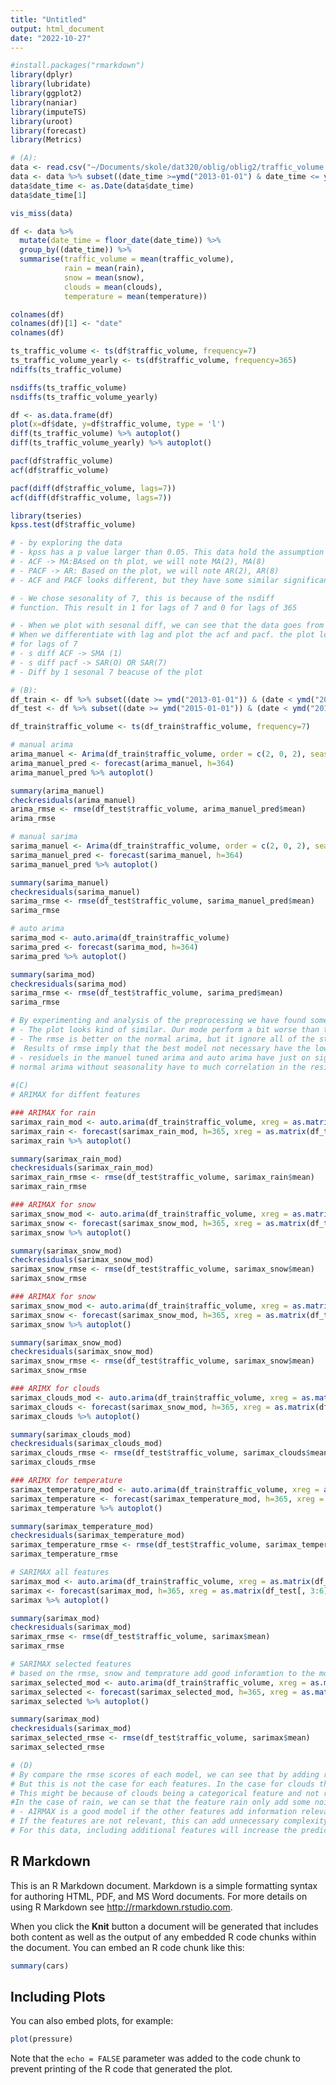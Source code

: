 ```yaml
---
title: "Untitled"
output: html_document
date: "2022-10-27"
---
```


```r
#install.packages("rmarkdown")
library(dplyr)
library(lubridate)
library(ggplot2)
library(naniar)
library(imputeTS)
library(uroot)
library(forecast)
library(Metrics)
```
```r
# (A):
data <- read.csv("~/Documents/skole/dat320/oblig/oblig2/traffic_volume.csv")
data <- data %>% subset((date_time >=ymd("2013-01-01") & date_time <= ymd("2015-12-31") ))
data$date_time <- as.Date(data$date_time)
data$date_time[1]
```

```r
vis_miss(data)
```
```r
df <- data %>%
  mutate(date_time = floor_date(date_time)) %>%
  group_by((date_time)) %>%
  summarise(traffic_volume = mean(traffic_volume),
            rain = mean(rain),
            snow = mean(snow),
            clouds = mean(clouds),
            temperature = mean(temperature))

colnames(df)
colnames(df)[1] <- "date"
colnames(df)
```
```r
ts_traffic_volume <- ts(df$traffic_volume, frequency=7)
ts_traffic_volume_yearly <- ts(df$traffic_volume, frequency=365)
ndiffs(ts_traffic_volume)
```
```r
nsdiffs(ts_traffic_volume)
nsdiffs(ts_traffic_volume_yearly)
```
```r
df <- as.data.frame(df)  
plot(x=df$date, y=df$traffic_volume, type = 'l')
diff(ts_traffic_volume) %>% autoplot()
diff(ts_traffic_volume_yearly) %>% autoplot()
```
```r
pacf(df$traffic_volume)
acf(df$traffic_volume)
```
```r
pacf(diff(df$traffic_volume, lags=7))
acf(diff(df$traffic_volume, lags=7))
```
```r
library(tseries)
kpss.test(df$traffic_volume)
```
```r
# - by exploring the data
# - kpss has a p value larger than 0.05. This data hold the assumption for no trend, stationary for trend holds. And we will not diff the data.
# - ACF -> MA:BAsed on th plot, we will note MA(2), MA(8)
# - PACF -> AR: Based on the plot, we will note AR(2), AR(8)
# - ACF and PACF looks different, but they have some similar significant lags.

# - We chose sesonality of 7, this is because of the nsdiff
# function. This result in 1 for lags of 7 and 0 for lags of 365

# - When we plot with sesonal diff, we can see that the data goes from being seasonal to be stationary 
# When we differentiate with lag and plot the acf and pacf. the plot look the same 
# for lags of 7
# - s diff ACF -> SMA (1)
# - s diff pacf -> SAR(O) OR SAR(7)
# - Diff by 1 sesonal 7 beacuse of the plot
```



```r
# (B):
df_train <- df %>% subset((date >= ymd("2013-01-01")) & (date < ymd("2014-12-31")))
df_test <- df %>% subset((date >= ymd("2015-01-01")) & (date < ymd("2015-12-31")))

df_train$traffic_volume <- ts(df_train$traffic_volume, frequency=7)
```
```r
# manual arima
arima_manuel <- Arima(df_train$traffic_volume, order = c(2, 0, 2), seasonal = c(0, 0, 1)) #ARIMA(2, 0, 2)(0, 1, 1)
arima_manuel_pred <- forecast(arima_manuel, h=364)
arima_manuel_pred %>% autoplot()
```
```r
summary(arima_manuel)
checkresiduals(arima_manuel)
arima_rmse <- rmse(df_test$traffic_volume, arima_manuel_pred$mean)
arima_rmse
```
```r
# manual sarima
sarima_manuel <- Arima(df_train$traffic_volume, order = c(2, 0, 2), seasonal = c(0, 1, 1)) #ARIMA(2, 0, 2)(0, 1, 1)
sarima_manuel_pred <- forecast(sarima_manuel, h=364)
sarima_manuel_pred %>% autoplot()
```
```r
summary(sarima_manuel)
checkresiduals(sarima_manuel)
sarima_rmse <- rmse(df_test$traffic_volume, sarima_manuel_pred$mean)
sarima_rmse
```

```r
# auto arima
sarima_mod <- auto.arima(df_train$traffic_volume)
sarima_pred <- forecast(sarima_mod, h=364)
sarima_pred %>% autoplot()
```
```r
summary(sarima_mod)
checkresiduals(sarima_mod)
sarima_rmse <- rmse(df_test$traffic_volume, sarima_pred$mean)
sarima_rmse
```

```r
# By experimenting and analysis of the preprocessing we have found some parameters
# - The plot looks kind of similar. Our mode perform a bit worse than the auto arima.
# - The rmse is better on the normal arima, but it ignore all of the strucktur of the data.
#  Results of rmse imply that the best model not necessary have the lowest rmse
# - residuels in the manuel tuned arima and auto arima have just on significant residual acf lag. Which is not ideel but acceptable .
# normal arima without seasonality have to much correlation in the residuals. 
 
#(C)
# ARIMAX for diffent features
```
```r
### ARIMAX for rain
sarimax_rain_mod <- auto.arima(df_train$traffic_volume, xreg = as.matrix(df_train[, "rain"]))
sarimax_rain <- forecast(sarimax_rain_mod, h=365, xreg = as.matrix(df_test[, "rain"]))
sarimax_rain %>% autoplot()
```
```r
summary(sarimax_rain_mod)
checkresiduals(sarimax_rain_mod)
sarimax_rain_rmse <- rmse(df_test$traffic_volume, sarimax_rain$mean)
sarimax_rain_rmse
```
```r
### ARIMAX for snow
sarimax_snow_mod <- auto.arima(df_train$traffic_volume, xreg = as.matrix(df_train[, "rain"]))
sarimax_snow <- forecast(sarimax_snow_mod, h=365, xreg = as.matrix(df_test[, "rain"]))
sarimax_snow %>% autoplot()
```
```r
summary(sarimax_snow_mod)
checkresiduals(sarimax_snow_mod)
sarimax_snow_rmse <- rmse(df_test$traffic_volume, sarimax_snow$mean)
sarimax_snow_rmse
```
```r
### ARIMAX for snow
sarimax_snow_mod <- auto.arima(df_train$traffic_volume, xreg = as.matrix(df_train[, "snow"]))
sarimax_snow <- forecast(sarimax_snow_mod, h=365, xreg = as.matrix(df_test[, "snow"]))
sarimax_snow %>% autoplot()
```
```r
summary(sarimax_snow_mod)
checkresiduals(sarimax_snow_mod)
sarimax_snow_rmse <- rmse(df_test$traffic_volume, sarimax_snow$mean)
sarimax_snow_rmse
```
```r
### ARIMX for clouds
sarimax_clouds_mod <- auto.arima(df_train$traffic_volume, xreg = as.matrix(df_train[, "clouds"]))
sarimax_clouds <- forecast(sarimax_snow_mod, h=365, xreg = as.matrix(df_test[, "clouds"]))
sarimax_clouds %>% autoplot()
```
```r
summary(sarimax_clouds_mod)
checkresiduals(sarimax_clouds_mod)
sarimax_clouds_rmse <- rmse(df_test$traffic_volume, sarimax_clouds$mean)
sarimax_clouds_rmse
```
```r
### ARIMX for temperature
sarimax_temperature_mod <- auto.arima(df_train$traffic_volume, xreg = as.matrix(df_train[, "temperature"]))
sarimax_temperature <- forecast(sarimax_temperature_mod, h=365, xreg = as.matrix(df_test[, "temperature"]))
sarimax_temperature %>% autoplot()
```
```r
summary(sarimax_temperature_mod)
checkresiduals(sarimax_temperature_mod)
sarimax_temperature_rmse <- rmse(df_test$traffic_volume, sarimax_temperature$mean)
sarimax_temperature_rmse
```
```r
# SARIMAX all features
sarimax_mod <- auto.arima(df_train$traffic_volume, xreg = as.matrix(df_train[, 3:6]))
sarimax <- forecast(sarimax_mod, h=365, xreg = as.matrix(df_test[, 3:6]))
sarimax %>% autoplot()
```
```r
summary(sarimax_mod)
checkresiduals(sarimax_mod)
sarimax_rmse <- rmse(df_test$traffic_volume, sarimax$mean)
sarimax_rmse
```
```r
# SARIMAX selected features
# based on the rmse, snow and temprature add good inforamtion to the model.
sarimax_selected_mod <- auto.arima(df_train$traffic_volume, xreg = as.matrix(df_train[, c("temperature", "snow")]))
sarimax_selected <- forecast(sarimax_selected_mod, h=365, xreg = as.matrix(df_test[, c("temperature", "snow")]))
sarimax_selected %>% autoplot()
```
```r
summary(sarimax_mod)
checkresiduals(sarimax_mod)
sarimax_selected_rmse <- rmse(df_test$traffic_volume, sarimax$mean)
sarimax_selected_rmse
```
```r
# (D)
# By compare the rmse scores of each model, we can see that by adding regression, the rmes score generaly decrease.
# But this is not the case for each features. In the case for clouds the rmse are 393731.
# This might be because of clouds being a categorical feature and not relevant.
#In the case of rain, we can se that the feature rain only add some noise and the preformace is a bit worse. 
# - AIRMAX is a good model if the other features add information relevant ot the value for prediction. 
# If the features are not relevant, this can add unnecessary complexity to the model and reduce the performance.
# For this data, including additional features will increase the predictive power for the model and SARIMAX is better than the standard SARIMA.
```

## R Markdown

This is an R Markdown document. Markdown is a simple formatting syntax for authoring HTML, PDF, and MS Word documents. For more details on using R Markdown see <http://rmarkdown.rstudio.com>.

When you click the **Knit** button a document will be generated that includes both content as well as the output of any embedded R code chunks within the document. You can embed an R code chunk like this:

```r
summary(cars)
```

## Including Plots

You can also embed plots, for example:

```r
plot(pressure)
```

Note that the `echo = FALSE` parameter was added to the code chunk to prevent printing of the R code that generated the plot.
